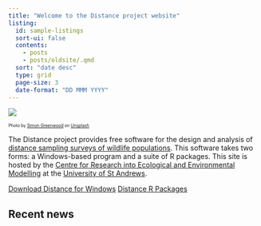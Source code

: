 ```yaml
---
title: "Welcome to the Distance project website"
listing:
  id: sample-listings
  sort-ui: false
  contents: 
    - posts
    - posts/oldsite/.qmd
  sort: "date desc"
  type: grid
  page-size: 3
  date-format: "DD MMM YYYY"
---
```


![](simon-greenwood-unsplash.jpg)

::: {style="font-size: 60%;"}

Photo by <a href="https://unsplash.com/@faxmachinerobot?utm_content=creditCopyText&utm_medium=referral&utm_source=unsplash">Simon Greenwood</a> on <a href="https://unsplash.com/photos/tilt-shift-photography-of-brown-antelope-QHUE_LtWhXM?utm_content=creditCopyText&utm_medium=referral&utm_source=unsplash">Unsplash</a> 
      
:::

The Distance project provides free software for the design and analysis of [distance sampling surveys of wildlife populations](resources/whatisds). This software takes two forms: a Windows-based program and a suite of R packages. This site is hosted by the [Centre for Research into Ecological and Environmental Modelling](https://www.creem.st-andrews.ac.uk/) at the [University of St Andrews](https://www.st-andrews.ac.uk/).

[Download Distance for Windows](software/downloaddistwin){.btn .btn-primary .btn-sm role="button" data-toggle="tooltip" title="Standalone Windows software"}  [Distance R Packages](software/Rpackages){.btn .btn-primary .btn-sm role="button" data-toggle="tooltip" title="R packages"}

## Recent news

::: {#sample-listings}
:::

